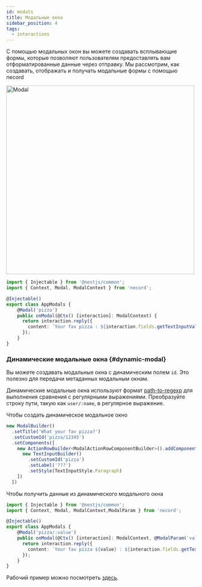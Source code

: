 ```yaml
---
id: modals
title: Модальные окна
sidebar_position: 4
tags:
  - interactions
---
```


С помощью модальных окон вы можете создавать всплывающие формы, которые позволяют пользователям предоставлять вам отформатированные данные через отправку. Мы рассмотрим, как создавать, отображать и получать модальные формы с помощью necord

<p>
	<img src="/img/content/modal.png" alt="Modal" width="500" />
</p>

```typescript title="app.modals.ts"
import { Injectable } from '@nestjs/common';
import { Context, Modal, ModalContext } from 'necord';

@Injectable()
export class AppModals {
    @Modal('pizza')
    public onModal(@Ctx() [interaction]: ModalContext) {
      return interaction.reply({
        content: `Your fav pizza : ${interaction.fields.getTextInputValue('pizza')}`
      });
    }
}
```

### Динамические модальные окна {#dynamic-modal}

Вы можете создавать модальные окна с динамическим полем `id`. Это полезно для передачи метаданных модальным окнам.

Динамические модальные окна используют формат [path-to-regexp](https://www.npmjs.com/package/path-to-regexp) для выполнения сравнения с регулярными выражениями. Преобразуйте строку пути, такую как `user/:name`, в регулярное выражение.

Чтобы создать динамическое модальное окно

```typescript
new ModalBuilder()
  .setTitle('What your fav pizza?')
  .setCustomId('pizza/12345')
  .setComponents([
    new ActionRowBuilder<ModalActionRowComponentBuilder>().addComponents([
      new TextInputBuilder()
        .setCustomId('pizza')
        .setLabel('???')
        .setStyle(TextInputStyle.Paragraph)
    ])
  ])
```

Чтобы получить данные из динамического модального окна

```typescript title="app.modals.ts"
import { Injectable } from '@nestjs/common';
import { Context, Modal, ModalContext,ModalParam } from 'necord';

@Injectable()
export class AppModals {
    @Modal('pizza/:value')
    public onModal(@Ctx() [interaction]: ModalContext, @ModalParam('value') value: string) {
      return interaction.reply({
        content: `Your fav pizza ${value} : ${interaction.fields.getTextInputValue('pizza')}`
      });
    }
}
```

Рабочий пример можно посмотреть [здесь](https://github.com/necordjs/examples/tree/master/05-modals).
